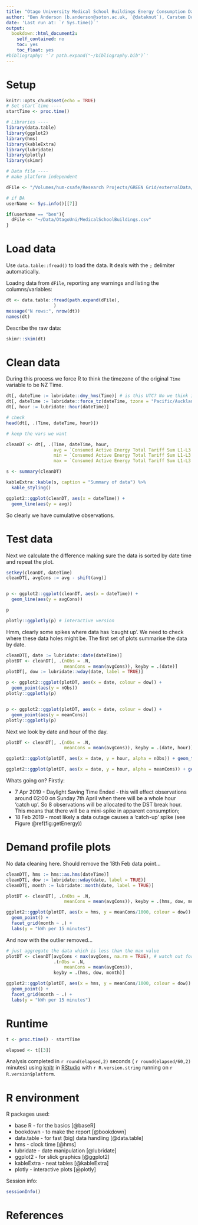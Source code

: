 ```yaml
---
title: "Otago University Medical School Buildings Energy Consumption Data"
author: "Ben Anderson (b.anderson@soton.ac.uk, `@dataknut`), Carsten Dortans (carsten.dortans@web.de)"
date: 'Last run at: `r Sys.time()`'
output:
  bookdown::html_document2:
    self_contained: no
    toc: yes
    toc_float: yes
#bibliography: '`r path.expand("~/bibliography.bib")`'
---
```


# Setup

```r
knitr::opts_chunk$set(echo = TRUE)
# Set start time ----
startTime <- proc.time()

# Libraries ----
library(data.table)
library(ggplot2)
library(hms)
library(kableExtra)
library(lubridate)
library(plotly)
library(skimr)

# Data file ----
# make platform independent

dFile <- "/Volumes/hum-csafe/Research Projects/GREEN Grid/externalData/OtagoUni/MedicalSchoolBuildingsOtago.csv" # default

# if BA
userName <- Sys.info()[[7]]

if(userName == "ben"){
  dFile <- "~/Data/OtagoUni/MedicalSchoolBuildings.csv"
}
```

# Load data

Use `data.table::fread()` to load the data. It deals with the `;` delimiter automatically.

Loadng data from `dFile`, reporting any warnings and listing the columns/variables:

```r

dt <- data.table::fread(path.expand(dFile), 
                  )
message("N rows:", nrow(dt))
names(dt)
```

Describe the raw data:

```r
skimr::skim(dt)
```

# Clean data

During this process we force R to think the timezone of the original `Time` variable to be NZ Time.

```r

dt[, dateTime := lubridate::dmy_hms(Time)] # is this UTC? No we think it's NZ time
dt[, dateTime := lubridate::force_tz(dateTime, tzone = "Pacific/Auckland")]
dt[, hour := lubridate::hour(dateTime)]

# check
head(dt[, .(Time, dateTime, hour)])

```

```r
# keep the vars we want

cleanDT <- dt[, .(Time, dateTime, hour,
                  avg = `Consumed Active Energy Total Tariff Sum L1-L3 (15m) [D20X Whole Medical School]-avg[Wh]`,
                  min = `Consumed Active Energy Total Tariff Sum L1-L3 (15m) [D20X Whole Medical School]-min[Wh]`,
                  max = `Consumed Active Energy Total Tariff Sum L1-L3 (15m) [D20X Whole Medical School]-max[Wh]`)]

s <- summary(cleanDT)

kableExtra::kable(s, caption = "Summary of data") %>%
  kable_styling()

ggplot2::ggplot(cleanDT, aes(x = dateTime)) +
  geom_line(aes(y = avg))
```

So clearly we have cumulative observations. 

# Test data

Next we calculate the difference making sure the data is sorted by date time and repeat the plot.

```r
setkey(cleanDT, dateTime)
cleanDT[, avgCons := avg - shift(avg)]


p <- ggplot2::ggplot(cleanDT, aes(x = dateTime)) +
  geom_line(aes(y = avgCons))

p

plotly::ggplotly(p) # interactive version
```

Hmm, clearly some spikes where data has 'caught up'. We need to check where these data holes might be. The first set of plots summarise the data by date.


```r
cleanDT[, date := lubridate::date(dateTime)]
plotDT <- cleanDT[, .(nObs = .N,
                      meanCons = mean(avgCons)), keyby = .(date)]
plotDT[, dow := lubridate::wday(date, label = TRUE)]

p <- ggplot2::ggplot(plotDT, aes(x = date, colour = dow)) + 
  geom_point(aes(y = nObs))
plotly::ggplotly(p)


p <- ggplot2::ggplot(plotDT, aes(x = date, colour = dow)) + 
  geom_point(aes(y = meanCons))
plotly::ggplotly(p)

```

Next we look by date and hour of the day.

```r
plotDT <- cleanDT[, .(nObs = .N,
                      meanCons = mean(avgCons)), keyby = .(date, hour)]

ggplot2::ggplot(plotDT, aes(x = date, y = hour, alpha = nObs)) + geom_tile()

ggplot2::ggplot(plotDT, aes(x = date, y = hour, alpha = meanCons)) + geom_tile()


```

Whats going on? Firstly:

 * 7 Apr 2019 - Daylight Saving Time Ended - this will effect observations around 02:00 on Sunday 7th April when there will be a whole hour 'catch up'. So 8 observations will be allocated to the DST break hour. This means that there will be a mini-spike in apparent consumption;
 * 18 Feb 2019 - most likely a data outage causes a 'catch-up' spike (see Figure \@ref(fig:getEnergy))

# Demand profile plots

No data cleaning here. Should remove the 18th Feb data point...

```r
cleanDT[, hms := hms::as.hms(dateTime)]
cleanDT[, dow := lubridate::wday(date, label = TRUE)]
cleanDT[, month := lubridate::month(date, label = TRUE)]

plotDT <- cleanDT[, .(nObs = .N,
                      meanCons = mean(avgCons)), keyby = .(hms, dow, month)]

ggplot2::ggplot(plotDT, aes(x = hms, y = meanCons/1000, colour = dow)) + 
  geom_point() +
  facet_grid(month ~ .) +
  labs(y = "kWh per 15 minutes")

```

And now with the outlier removed...

```r

# just aggregate the data which is less than the max value
plotDT <- cleanDT[avgCons < max(avgCons, na.rm = TRUE), # watch out for the NA
                  .(nObs = .N,
                      meanCons = mean(avgCons)), 
                  keyby = .(hms, dow, month)]

ggplot2::ggplot(plotDT, aes(x = hms, y = meanCons/1000, colour = dow)) + 
  geom_point() +
  facet_grid(month ~ .) +
  labs(y = "kWh per 15 minutes")

```

# Runtime


```r
t <- proc.time() - startTime

elapsed <- t[[3]]
```

Analysis completed in `r round(elapsed,2)` seconds ( `r round(elapsed/60,2)` minutes) using [knitr](https://cran.r-project.org/package=knitr) in [RStudio](http://www.rstudio.com) with `r R.version.string` running on `r R.version$platform`.

# R environment

R packages used:

 * base R - for the basics [@baseR]
 * bookdown - to make the report [@bookdown]
 * data.table - for fast (big) data handling [@data.table]
 * hms - clock time [@hms]
 * lubridate - date manipulation [@lubridate]
 * ggplot2 - for slick graphics [@ggplot2]
 * kableExtra - neat tables [@kableExtra]
 * plotly - interactive plots [@plotly]

Session info:

```r
sessionInfo()
```

# References
